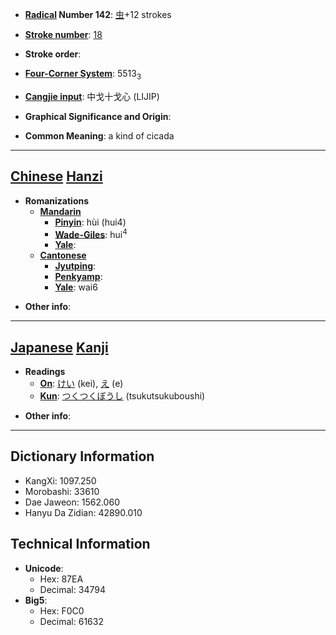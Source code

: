 * '''[[Wiktionary:Chinese radical index| Radical]] Number 142''': [[Wiktionary:Chinese radical index 虫|虫]]+12 strokes

* '''[[Wiktionary:Chinese total strokes index|Stroke number]]''': [[Wiktionary:Chinese total strokes index 18|18]]

* '''Stroke order''': 

* '''[[Wiktionary:Chinese four corner index|Four-Corner System]]''': 5513<sub>3</sub>

* '''[[Wiktionary:Chinese Cangjie index|Cangjie input]]''': 中戈十戈心 (LIJIP)

* '''Graphical Significance and Origin''': 

* '''Common Meaning''': a kind of cicada

----

== [[Chinese]] [[Hanzi]] ==

* '''Romanizations'''
** '''[[Mandarin]]'''
*** '''[[Pinyin]]''': hùi (hui4)
*** '''[[Wade-Giles]]''': hui<sup>4</sup>
*** '''[[Yale]]''': 
** '''[[Cantonese]]'''
*** '''[[Jyutping]]''':
*** '''[[Penkyamp]]''': 
*** '''[[Yale]]''': wai6

* '''Other info''': 

----

== [[Japanese]] [[Kanji]] ==

* '''Readings'''
** '''[[On]]''': [[けい]] (kei), [[え]] (e)
** '''[[Kun]]''': [[つくつくぼうし]] (tsukutsukuboushi)

* '''Other info''':  

----

== Dictionary Information ==

* KangXi: 1097.250
* Morobashi: 33610
* Dae Jaweon: 1562.060
* Hanyu Da Zidian: 42890.010

== Technical Information ==

* '''Unicode''':
** Hex: 87EA
** Decimal: 34794
* '''Big5''':
** Hex: F0C0
** Decimal: 61632